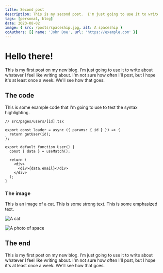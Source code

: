 ```yaml
---
title: Second post
description: This is my second post.  I'm just going to use it to write about whatever I feel like writing about.
tags: [personal, blog]
date: 2023-08-02
image: { src: /posts/spaceship.jpg, alt: A spaceship }
coAuthors: [{ name: 'John Doe', url: 'https://example.com' }]
---
```


# Hello there!

This is my first post on my new blog. I'm just going to use it to write about
whatever I feel like writing about. I'm not sure how often I'll post, but I hope it's at least once a week.
We'll see how that goes.

## The code

This is some example code that I'm going to use to test the syntax highlighting.

```tsx
// src/pages/users/[id].tsx

export const loader = async ({ params: { id } }) => {
  return getUser(id);
};

export default function User() {
  const { data } = useMatch();

  return (
    <div>
      <div>{data.email}</div>
    </div>
  );
}
```

### The image

This is an [image](https://example.com) of a cat. This is some strong text. This is some emphasized text.

![A cat](https://placekitten.com/200/300)

![A photo of space](http://www.storywarren.com/wp-content/uploads/2016/09/space-1.jpg 'A photo of space')

## The end

This is my first post on my new blog. I'm just going to use it to write about
whatever I feel like writing about. I'm not sure how often I'll post, but I hope it's at least once a week.
We'll see how that goes.
